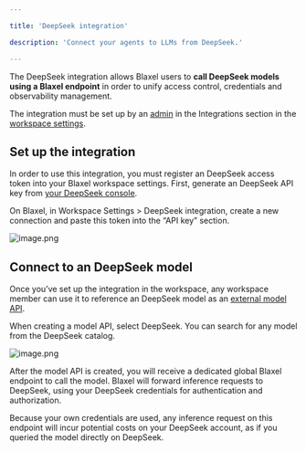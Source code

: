```yaml
---

title: 'DeepSeek integration'

description: 'Connect your agents to LLMs from DeepSeek.'

---
```


The DeepSeek integration allows Blaxel users to **call DeepSeek models using a Blaxel endpoint** in order to unify access control, credentials and observability management. 

The integration must be set up by an [admin](../Security/Workspace-access-control%2013847e47b1ea8151bd43efeccf5defe0) in the Integrations section in the [workspace settings](../Security/Workspace-access-control).

## Set up the integration

In order to use this integration, you must register an DeepSeek access token into your Blaxel workspace settings. First, generate an DeepSeek API key from [your DeepSeek console](https://platform.deepseek.com/api_keys). 

On Blaxel, in Workspace Settings > DeepSeek integration, create a new connection and paste this token into the “API key” section.

![image.png](DeepSeek/image.png)

## Connect to an DeepSeek model

Once you’ve set up the integration in the workspace, any workspace member can use it to reference an DeepSeek model as an [external model API](../Models/External-model-apis).

When creating a model API, select DeepSeek. You can search for any model from the DeepSeek catalog.

![image.png](DeepSeek/image%201.png)

After the model API is created, you will receive a dedicated global Blaxel endpoint to call the model. Blaxel will forward inference requests to DeepSeek, using your DeepSeek credentials for authentication and authorization.

<Info>Because your own credentials are used, any inference request on this endpoint will incur potential costs on your DeepSeek account, as if you queried the model directly on DeepSeek.</Info>